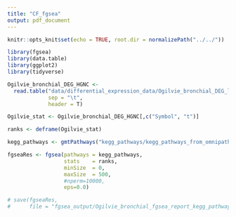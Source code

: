 ```yaml
---
title: "CF_fgsea"
output: pdf_document
---
```


```r
knitr::opts_knit$set(echo = TRUE, root.dir = normalizePath("../../"))
```

```r
library(fgsea)
library(data.table)
library(ggplot2)
library(tidyverse)
```

```r
Ogilvie_bronchial_DEG_HGNC <-
  read.table("data/differential_expression_data/Ogilvie_bronchial_DEG_limma_unique_HGNC.csv",
             sep = "\t",
             header = T)

Ogilvie_stat <- Ogilvie_bronchial_DEG_HGNC[,c("Symbol", "t")]

ranks <- deframe(Ogilvie_stat)
```


```r
kegg_pathways <- gmtPathways("kegg_pathways/kegg_pathways_from_omnipathR.gmt")
```

```r
fgseaRes <- fgsea(pathways = kegg_pathways, 
                  stats    = ranks,
                  minSize  = 0,
                  maxSize  = 500,
                  #nperm=10000,
                  eps=0.0)

# save(fgseaRes,
#      file = "fgsea_output/Ogilvie_bronchial_fgsea_report_kegg_pathways.RData")
```